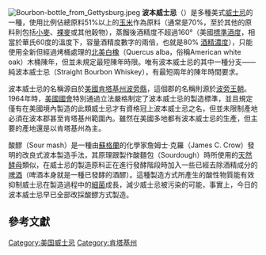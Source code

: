 {{noteTA
|T=zh-hans:波本威士忌;zh-hant:波本威士忌;zh-hk:波本威士忌;zh-tw:波旁威士忌;zh-mo:波本威士忌;
|1=zh-hans:波本威士忌;zh-hant:波本威士忌;zh-hk:波本威士忌;zh-tw:波旁威士忌;zh-mo:波本威士忌;
}}

{{多個問題|
{{Refimprove|time=2017-06-25T00:14:27+00:00}}
{{expert}}
{{Expand english}}
}}
{{Redirect2|Bourbon|《名偵探柯南》角色|降谷零}}
[[File:Bourbon-bottle_from_Gettysburg.jpeg|thumb]]
'''波本威士忌'''（{{lang-en|Bourbon Whiskey}}）是多種美式[[威士忌|威士忌]]的一種，使用比例佔總原料51%以上的[[玉米|玉米]]作為原料（通常是70%，至於其他的原料則包括[[小麥|小麥]]、[[裸麥|裸麥]]或其他穀物），蒸餾後酒精度不超過160°（美國[[標準酒度|標準酒度]]，相當於華氏60度的溫度下，容量酒精度數字的兩倍，也就是80% [[酒精濃度|酒精濃度]]），只能使用全新但經過烤桶處理的[[北美白橡|北美白橡]]（Quercus alba，俗稱American white oak）木桶陳年，但並未規定最短陳年時限。唯有波本威士忌的其中一種分支——純波本威士忌（Straight Bourbon Whiskey），有最短兩年的陳年時間要求。

波本威士忌的名稱源自於[[美國|美國]][[肯塔基州|肯塔基州]][[波旁縣_(肯塔基州)|波旁縣]]，這個郡的名稱則源於[[波旁王朝|波旁王朝]]。1964年時，[[美國國會|美國國會]]特別通過立法嚴格制定了波本威士忌的製造標準，並且規定僅有在美國境內製造的此類威士忌才有資格冠上波本威士忌之名，但並未限制產地必須在波本郡甚至肯塔基州範圍內。雖然在美國多地都有波本威士忌的生產，但主要的產地還是以肯塔基州為主。

酸醪（Sour mash）是一種由[[蘇格蘭|蘇格蘭]]的化學家詹姆士·克羅（James C. Crow）發明的改良式波本製造手法，其原理跟製作酸麵包（Sourdough）時所使用的[[天然酵母|天然酵母]]類似，在威士忌的製造原料正在進行發酵階段時加入一些已經去除酒精成分的[[啤酒|啤酒]]（啤酒本身就是一種已發酵的酒醪）。這種製造方式所產生的酸性物質能有效抑制威士忌在製造過程中的[[細菌|細菌]]成長，減少威士忌被污染的可能，事實上，今日的波本威士忌早已全部改採酸醪方式製造。

== 參考文獻 ==
{{reflist|
<ref>Regan, Gary and Mardee Haidin Regan. ''The Bourbon Companion: A Connisseur's Guide''（Running Press，美國費城)，1998年，ISBN 0-7624-0013-7</ref>

<ref>Jim Murray, ''Jim Murray's Whiskey Bible 2005'', 2004, Carlton Books, Ltd. (London, UK), ISBN 1-84442-641-6</ref>

<ref name=JohnHansell>{{cite web |url=http://www.whiskyadvocateblog.com/2010/06/11/guest-blog-chuck-cowdery-on-those-confusing-bourbon-regulations/ |language=en |title=Guest blog: Chuck Cowdery on those confusing bourbon regulations |publisher= |author=John Hansell |date=2010年6月11日 |accessdate=2013年7月8日 |archive-date=2013年10月20日 |archive-url=https://web.archive.org/web/20131020025524/http://www.whiskyadvocateblog.com/2010/06/11/guest-blog-chuck-cowdery-on-those-confusing-bourbon-regulations/ |dead-url=no }}</ref>

<ref name=Forbes>{{cite web |url=http://www.forbes.com/sites/sethporges/2012/09/28/6-things-you-probably-didnt-know-about-bourbon/ |language=en |title=6 Things You (Probably) Didn't Know About Bourbon |publisher=[[富比士|富比士]] |author=Seth Porges |date=2012年9月28日 |accessdate=2013年7月8日 |archive-date=2020年11月29日 |archive-url=https://web.archive.org/web/20201129083343/https://www.forbes.com/sites/sethporges/2012/09/28/6-things-you-probably-didnt-know-about-bourbon/ |dead-url=no }}</ref>

}}

{{威士忌}}

[[Category:美国威士忌|Category:美国威士忌]]
[[Category:肯塔基州|Category:肯塔基州]]